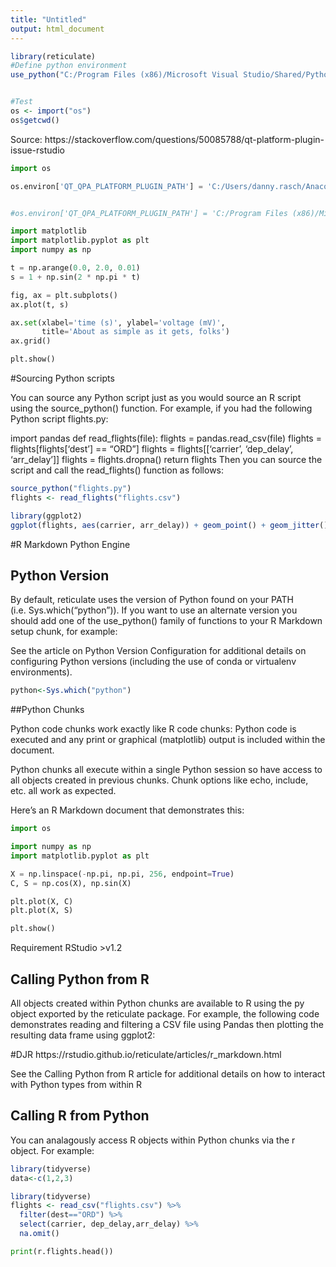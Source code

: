 ```yaml
---
title: "Untitled"
output: html_document
---
```



```r

library(reticulate)
#Define python environment
use_python("C:/Program Files (x86)/Microsoft Visual Studio/Shared/Python36_64python.exe")


#Test
os <- import("os")
os$getcwd()
```
Source: https://stackoverflow.com/questions/50085788/qt-platform-plugin-issue-rstudio
```python
import os

os.environ['QT_QPA_PLATFORM_PLUGIN_PATH'] = 'C:/Users/danny.rasch/Anaconda/Library/plugins/platforms'


#os.environ['QT_QPA_PLATFORM_PLUGIN_PATH'] = 'C:/Program Files (x86)/Microsoft Visual #Studio/Shared/Anaconda3_64/Library/plugins/platforms'


```


```python
import matplotlib
import matplotlib.pyplot as plt
import numpy as np

t = np.arange(0.0, 2.0, 0.01)
s = 1 + np.sin(2 * np.pi * t)

fig, ax = plt.subplots()
ax.plot(t, s)

ax.set(xlabel='time (s)', ylabel='voltage (mV)',
       title='About as simple as it gets, folks')
ax.grid()

plt.show()
```

#Sourcing Python scripts

You can source any Python script just as you would source an R script using the source_python() function. For example, if you had the following Python script flights.py:

import pandas
def read_flights(file):
  flights = pandas.read_csv(file)
  flights = flights[flights['dest'] == "ORD"]
  flights = flights[['carrier', 'dep_delay', 'arr_delay']]
  flights = flights.dropna()
  return flights
Then you can source the script and call the read_flights() function as follows:

```r
source_python("flights.py")
flights <- read_flights("flights.csv")

library(ggplot2)
ggplot(flights, aes(carrier, arr_delay)) + geom_point() + geom_jitter()
```

#R Markdown Python Engine


## Python Version

By default, reticulate uses the version of Python found on your PATH (i.e. Sys.which("python")). If you want to use an alternate version you should add one of the use_python() family of functions to your R Markdown setup chunk, for example:

See the article on Python Version Configuration for additional details on configuring Python versions (including the use of conda or virtualenv environments).

```r
python<-Sys.which("python")
```

##Python Chunks

Python code chunks work exactly like R code chunks: Python code is executed and any print or graphical (matplotlib) output is included within the document.

Python chunks all execute within a single Python session so have access to all objects created in previous chunks. Chunk options like echo, include, etc. all work as expected.

Here’s an R Markdown document that demonstrates this:

```python

import os

import numpy as np
import matplotlib.pyplot as plt

X = np.linspace(-np.pi, np.pi, 256, endpoint=True)
C, S = np.cos(X), np.sin(X)

plt.plot(X, C)
plt.plot(X, S)

plt.show()
```

Requirement RStudio >v1.2

## Calling Python from R
All objects created within Python chunks are available to R using the py object exported by the reticulate package. For example, the following code demonstrates reading and filtering a CSV file using Pandas then plotting the resulting data frame using ggplot2:

#DJR https://rstudio.github.io/reticulate/articles/r_markdown.html

See the Calling Python from R article for additional details on how to interact with Python types from within R

## Calling R from Python

You can analagously access R objects within Python chunks via the r object. For example:

```r
library(tidyverse)
data<-c(1,2,3)
```

```r
library(tidyverse)
flights <- read_csv("flights.csv") %>% 
  filter(dest=="ORD") %>% 
  select(carrier, dep_delay,arr_delay) %>% 
  na.omit()
```


```python
print(r.flights.head())
```

